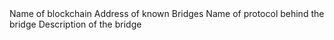 <ParamField path="blockchain">
Name of blockchain
</ParamField>
<ParamField path="address">
Address of known Bridges
</ParamField>
<ParamField path="bridge_name">
Name of protocol behind the bridge
</ParamField>
<ParamField path="description">
Description of the bridge
</ParamField>
